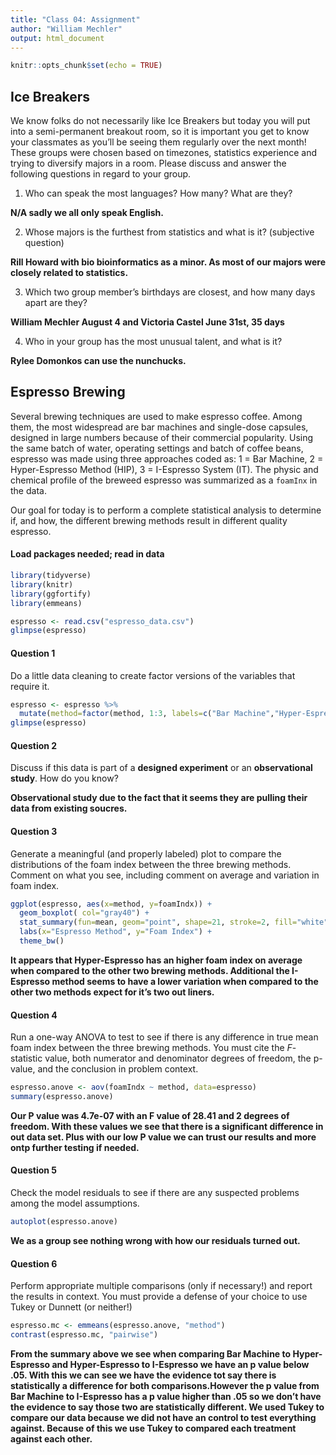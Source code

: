 ```yaml
---
title: "Class 04: Assignment"
author: "William Mechler"
output: html_document
---
```


```r
knitr::opts_chunk$set(echo = TRUE)
```

## Ice Breakers

We know folks do not necessarily like Ice Breakers but today you will put into a semi-permanent breakout room, so it is important you get to know your classmates as you'll be seeing them regularly over the next month! These groups were chosen based on timezones, statistics experience and trying to diversify majors in a room.  Please discuss and answer the following questions in  regard to your group.

1. Who can speak the most languages? How many? What are they?

**N/A sadly we all only speak English.**

2. Whose majors is the furthest from statistics and what is it? (subjective question)

**Rill Howard with bio bioinformatics as a minor. As most of our majors were closely related to statistics. **

3. Which two group member's birthdays are closest, and how many days apart are they?

**William Mechler August 4 and Victoria Castel June 31st, 35 days**

4. Who in your group has the most unusual talent, and what is it?

**Rylee Domonkos can use the nunchucks.**


## Espresso Brewing

Several brewing techniques are used to make espresso coffee.
Among them, the most widespread are bar machines and single-dose capsules, designed in large numbers because of their commercial popularity. 
Using the same batch of water, operating settings and batch of coffee beans, espresso was made using three approaches coded as: 1 = Bar Machine,  2 = Hyper-Espresso Method (HIP), 3 = I-Espresso System (IT).
The physic and chemical profile of the breweed espresso was summarized as a `foamInx` in the data. 

Our goal for today is to perform a complete statistical analysis to determine if, and how, the different brewing methods result in different quality espresso.


#### Load packages needed; read in data

```r
library(tidyverse)
library(knitr)
library(ggfortify)
library(emmeans)

espresso <- read.csv("espresso_data.csv")
glimpse(espresso)
```



#### Question 1

Do a little data cleaning to create factor versions of the variables that require it.


```r
espresso <- espresso %>%
  mutate(method=factor(method, 1:3, labels=c("Bar Machine","Hyper-Espresso","I-Espresso System")))
glimpse(espresso)
```


#### Question 2

Discuss if this data is part of a **designed experiment** or an **observational study**.  How do you know?

**Observational study due to the fact that it seems they are pulling their data from existing soucres.**



#### Question 3

Generate a meaningful (and  properly labeled) plot to compare the distributions of the foam index between the three brewing methods.  Comment on what you see, including comment on average and variation in foam index.


```r
ggplot(espresso, aes(x=method, y=foamIndx)) + 
  geom_boxplot( col="gray40") +
  stat_summary(fun=mean, geom="point", shape=21, stroke=2, fill="white", color="blue")+
  labs(x="Espresso Method", y="Foam Index") + 
  theme_bw()
```

**It appears that Hyper-Espresso has an higher foam index on average when compared to the other two brewing methods. Additional the I-Espresso method seems to have a lower variation when compared to the other two methods expect for it's two out liners.**



#### Question 4

Run a one-way ANOVA to test to see if there is any difference in true mean foam index between the three brewing methods.  You must cite the $F$-statistic value, both numerator and denominator degrees of freedom, the p-value, and the conclusion in problem context.


```r
espresso.anove <- aov(foamIndx ~ method, data=espresso)
summary(espresso.anove)
```

**Our P value was 4.7e-07 with an F value of 28.41 and 2 degrees of freedom. With these values we see that there is a significant difference in out data set. Plus with our low P value we can trust our results and more ontp further testing if needed.**


#### Question 5

Check the model residuals to see if there are any suspected problems among the model assumptions.

```r
autoplot(espresso.anove)
```

**We as a group see nothing wrong with how our residuals turned out.**


#### Question 6

Perform appropriate multiple comparisons (only if necessary!) and report the results in context.  You must provide a defense of your choice to use Tukey or Dunnett (or neither!)

```r
espresso.mc <- emmeans(espresso.anove, "method")  
contrast(espresso.mc, "pairwise")  
```

**From the summary above we see when comparing Bar Machine to Hyper-Espresso and Hyper-Espresso to I-Espresso we have an p value below .05. With this we can see we have the evidence tot say there is statistically a difference for both comparisons.However the p value from Bar Machine to I-Espresso has a p value higher than .05 so we don't have the evidence to say those two are statistically different. We used Tukey to compare our data because we did not have an control to test everything against. Because of this we use Tukey to compared each treatment against each other.**

